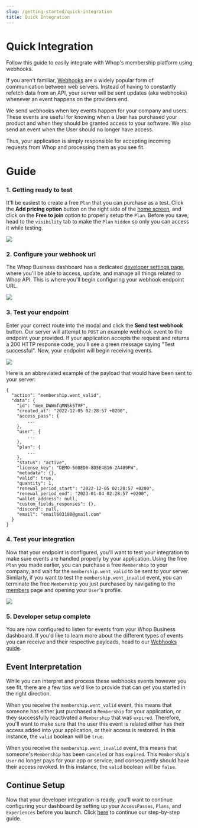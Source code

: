```yaml
---
slug: /getting-started/quick-integration
title: Quick Integration
---
```



# Quick Integration

Follow this guide to easily integrate with Whop's membership platform using webhooks.

If you aren't familiar, [Webhooks](https://hookdeck.com/webhooks/guides/what-are-webhooks-how-they-work#what-is-a-webhook) are a widely popular form of communication between web servers. Instead of having to constantly refetch data from an API, your server will be sent updates (aka webhooks) whenever an event happens on the providers end.

We send webhooks when key events happen for your company and users. These events are useful for knowing when a User has purchased your product and when they should be granted access to your software. We also send an event when the User should no longer have access. 

Thus, your application is simply responsible for accepting incoming requests from Whop and processing them as you see fit.


# Guide

### 1. Getting ready to test

It'll be easiest to create a free `Plan` that you can purchase as a test. Click the **Add pricing option** button on the right side of the [home screen](https://dash.whop.com/home?welcome=true), and click on the **Free to join** option to properly setup the `Plan`. Before you save, head to the `visibility` tab to make the `Plan` `hidden` so only you can access it while testing.

![](https://i.imgur.com/YF9u1Up.png)

### 2. Configure your webhook url

The Whop Business dashboard has a dedicated [developer settings page](https://dash.whop.com/developer), where you'll be able to access, update, and manage all things related to Whop API. This is where you'll begin configuring your webhook endpoint URL.

![](https://i.imgur.com/VVpkNxX.png)

### 3. Test your endpoint

Enter your correct route into the modal and click the **Send test webhook** button. Our server will attempt to `POST` an example webhook event to the endpoint your provided. If your application accepts the request and returns a 200 HTTP response code, you'll see a green message saying "Test successful". Now, your endpoint will begin receiving events.

![](https://i.imgur.com/MzZKSyU.png)

Here is an abbreviated example of the payload that would have been sent to your server:

```
{
  "action": "membership.went_valid",
  "data": {
    "id": "mem_DWWmfqMNSk5TVF",
    "created_at": "2022-12-05 02:28:57 +0200",
    "access_pass": {
        ...
    },
    "user": {
        ...
    },
    "plan": {
        ...
    },
    "status": "active",
    "license_key": "DEMO-508ED6-8D5E4B16-2A409FW",
    "metadata": {},
    "valid": true,
    "quantity": 1,
    "renewal_period_start": "2022-12-05 02:28:57 +0200",
    "renewal_period_end": "2023-01-04 02:28:57 +0200",
    "wallet_address": null,
    "custom_fields_responses": {},
    "discord": null,
    "email": "email603180@gmail.com"
  }
}
```

### 4. Test your integration

Now that your endpoint is configured, you'll want to test your integration to make sure events are handled properly by your application. Using the free `Plan` you made earlier, you can purchase a free `Membership` to your company, and wait for the `membership.went_valid` to be sent to your server. Similarly, if you want to test the `membership.went_invalid` event, you can terminate the free `Membership` you just purchased by navigating to the [members](https://dash.whop.com/members) page and opening your `User`'s profile.

![](https://i.imgur.com/lNsrc3Q.png)

### 5. Developer setup complete 

You are now configured to listen for events from your Whop Business dashboard. If you'd like to learn more about the different types of events you can receive and their respective payloads, head to our [Webhooks guide](/webhooks).


## Event Interpretation

While you can interpret and process these webhooks events however you see fit, there are a few tips we'd like to provide that can get you started in the right direction.


When you receive the `membership.went_valid` event, this means that someone has either just purchased a `Membership` for your application, or they successfully reactivated a `Membership` that was `expired`.
Therefore, you'll want to make sure that the user this event is related either has their access added into your application, or their access is restored. In this instance, the `valid` boolean will be `true`.


When you receive the `membership.went_invalid` event, this means that someone's `Membership` has been `canceled` or has `expired`. This `Membership`'s `User` no longer pays for your app or service, and consequently should have their access revoked.
In this instance, the `valid` boolean will be `false`.


## Continue Setup

Now that your developer integration is ready, you'll want to continue configuring your dashboard by setting up your `AccessPasses`, `Plans`, and `Experiences` before you launch. Click [here](/getting-started/getting-started) to continue our step-by-step guide.